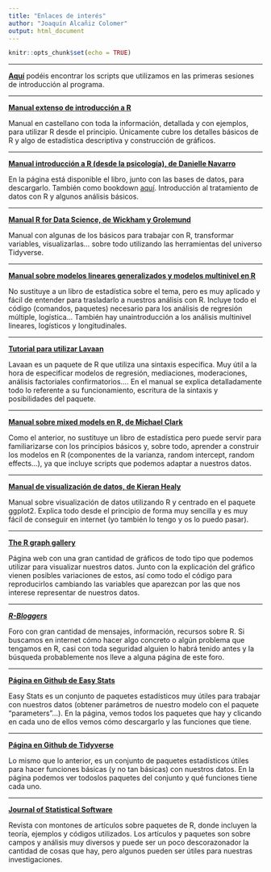 ```yaml
---
title: "Enlaces de interés"
author: "Joaquín Alcañiz Colomer"
output: html_document
---
```


```r
knitr::opts_chunk$set(echo = TRUE)
```
---

**[Aquí](https://osf.io/c2bxm/)** podéis encontrar los scripts que utilizamos en las primeras sesiones de introducción al programa. 

---

**[Manual extenso de introducción a R](https://bookdown.org/gboccardo/manual-ED-UCH/)**

Manual en castellano con toda la información, detallada y con ejemplos, para utilizar R desde el principio. Únicamente cubre los detalles básicos de R y algo de estadística descriptiva y construcción de gráficos.

---

**[Manual introducción a R (desde la psicología), de Danielle Navarro](https://learningstatisticswithr.com/)**

En la página está disponible el libro, junto con las bases de datos, para descargarlo. También como bookdown [aquí](https://learningstatisticswithr.com/book/). Introducción al tratamiento de datos con R y algunos análisis básicos.

---

**[Manual R for Data Science, de Wickham y Grolemund](https://r4ds.had.co.nz/index.html)**

Manual con algunas de los básicos para trabajar con R, transformar variables, visualizarlas... sobre todo utilizando las herramientas del universo Tidyverse.

---

**[Manual sobre modelos lineares generalizados y modelos multinivel en R](https://bookdown.org/roback/bookdown-BeyondMLR/)**

No sustituye a un libro de estadística sobre el tema, pero es muy aplicado y fácil de entender para trasladarlo a nuestros análisis con R. Incluye todo el código (comandos, paquetes) necesario para los análisis de regresión múltiple, logística... También hay unaintroducción a los análisis multinivel lineares, logísticos y longitudinales. 

---

**[Tutorial para utilizar Lavaan](https://lavaan.ugent.be/tutorial/syntax1.html)**

Lavaan es un paquete de R que utiliza una sintaxis específica. Muy útil a la hora de especificar modelos de regresión, mediaciones, moderaciones, análisis factoriales confirmatorios.... En el manual se explica detalladamente todo lo referente a su funcionamiento, escritura de la sintaxis y posibilidades del paquete. 

---

**[Manual sobre mixed models en R, de Michael Clark](https://m-clark.github.io/mixed-models-with-R/)**

Como el anterior, no sustituye un libro de estadística pero puede servir para familiarizarse con los principios básicos y, sobre todo, aprender a construir los modelos en R (componentes de la varianza, random intercept, random effects...), ya que incluye scripts que podemos adaptar a nuestros datos. 

---

**[Manual de visualización de datos, de Kieran Healy](https://socviz.co/)**

Manual sobre visualización de datos utilizando R y centrado en el paquete ggplot2. Explica todo desde el principio de forma muy sencilla y es muy fácil de conseguir en internet (yo también lo tengo y os lo puedo pasar).

---

**[The R graph gallery](https://www.r-graph-gallery.com/)**

Página web con una gran cantidad de gráficos de todo tipo que podemos utilizar para visualizar nuestros datos. Junto con la explicación del gráfico vienen posibles variaciones de estos, así como todo el código para reproducirlos cambiando las variables que aparezcan por las que nos interese representar de nuestros datos.

---

***[R-Bloggers](https://www.r-bloggers.com/)***

Foro con gran cantidad de mensajes, información, recursos sobre R. Si buscamos en internet cómo hacer algo concreto o algún problema que tengamos en R, casi con toda seguridad alguien lo habrá tenido antes y la búsqueda probablemente nos lleve a alguna página de este foro.

---

**[Página en Github de Easy Stats](https://github.com/easystats)**

Easy Stats es un conjunto de paquetes estadísticos muy útiles para trabajar con nuestros datos (obtener parámetros de nuestro modelo con el paquete “parameters”...). En la página, vemos todos los paquetes que hay y clicando en cada uno de ellos vemos cómo descargarlo y las funciones que tiene.

---

**[Página en Github de Tidyverse](https://github.com/tidyverse)**

Lo mismo que lo anterior, es un conjunto de paquetes estadísticos útiles para hacer funciones básicas (y no tan básicas) con nuestros datos. En la página podemos ver todoslos paquetes del conjunto y qué funciones tiene cada uno. 

---

**[Journal of Statistical Software](https://www.jstatsoft.org/indexUna)**

Revista con montones de artículos sobre paquetes de R, donde incluyen la teoría, ejemplos y códigos utilizados. Los artículos y paquetes son sobre campos y análisis muy diversos y puede ser un poco descorazonador la cantidad de cosas que hay, pero algunos pueden ser útiles para nuestras investigaciones. 

